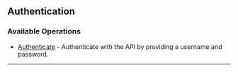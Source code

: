 
## Authentication

### Available Operations

* [Authenticate](/authentication/authenticate) - Authenticate with the API by providing a username and password.

---
<Authenticate />

